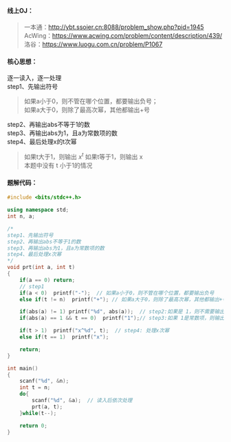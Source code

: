 
#### 线上OJ：
> 一本通：http://ybt.ssoier.cn:8088/problem_show.php?pid=1945  
AcWing：https://www.acwing.com/problem/content/description/439/  
洛谷：https://www.luogu.com.cn/problem/P1067  

#### 核心思想：
逐一读入，逐一处理  
step1、先输出符号    
> 如果a小于0，则不管在哪个位置，都要输出负号；  
如果a大于0，则除了最高次幂，其他都输出+号  

step2、再输出abs不等于1的数  
step3、再输出abs为1，且a为常数项的数  
step4、最后处理x的t次幂  
> 如果t大于1，则输出 $x^t$ 
如果t等于1，则输出 x  
本题中没有 t 小于1的情况  

#### 题解代码：
```cpp showLineNumbers {16-17,19-20,22-23,34}
#include <bits/stdc++.h>

using namespace std;
int n, a;

/*
step1、先输出符号
step2、再输出abs不等于1的数
step3、再输出abs为1，且a为常数项的数
step4、最后处理x次幂
*/
void prt(int a, int t)
{
    if(a == 0) return;
    // step1
    if(a < 0)  printf("-");  // 如果a小于0，则不管在哪个位置，都要输出负号
    else if(t != n)  printf("+"); // 如果a大于0，则除了最高次幂，其他都输出+号

    if(abs(a) != 1) printf("%d", abs(a));  // step2:如果是 1，则不需要输出，反之需要输出
    if(abs(a) == 1 && t == 0)  printf("1");// step3:如果 1是常数项，则输出

    if(t > 1)  printf("x^%d", t);  // step4: 处理x次幂
    else if(t == 1)  printf("x");

    return;
}

int main()
{
    scanf("%d", &n);
    int t = n; 
    do{
        scanf("%d", &a);  // 读入后依次处理
        prt(a, t);
    }while(t--);

    return 0;
}
```